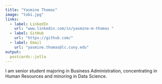 ```yaml
---
title: "Yasmine Thomas"
image: "tobi.jpg"
links:
  - label: LinkedIn
    url: "www.linkedin.com/in/yasmine-m-thomas "
  - label: GitHub
    url: "https://github.com/"
  - label: Email
    url: "yasmine.thomas@lc.cuny.edu"
output:
  postcards::jolla
---
```

 
I am senior student majoring in Business Administration, concentrating in Human Resources and minoring in Data Science. 
